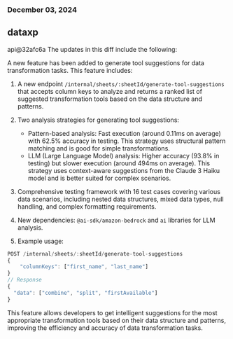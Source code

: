 ### December 03, 2024
## dataxp

api@32afc6a
The updates in this diff include the following:

A new feature has been added to generate tool suggestions for data transformation tasks. This feature includes:

1. A new endpoint `/internal/sheets/:sheetId/generate-tool-suggestions` that accepts column keys to analyze and returns a ranked list of suggested transformation tools based on the data structure and patterns.

2. Two analysis strategies for generating tool suggestions:
   - Pattern-based analysis: Fast execution (around 0.11ms on average) with 62.5% accuracy in testing. This strategy uses structural pattern matching and is good for simple transformations.
   - LLM (Large Language Model) analysis: Higher accuracy (93.8% in testing) but slower execution (around 494ms on average). This strategy uses context-aware suggestions from the Claude 3 Haiku model and is better suited for complex scenarios.

3. Comprehensive testing framework with 16 test cases covering various data scenarios, including nested data structures, mixed data types, null handling, and complex formatting requirements.

4. New dependencies: `@ai-sdk/amazon-bedrock` and `ai` libraries for LLM analysis.

5. Example usage:

```typescript
POST /internal/sheets/:sheetId/generate-tool-suggestions
{
    "columnKeys": ["first_name", "last_name"]
}
// Response
{
  "data": ["combine", "split", "firstAvailable"]
}
```

This feature allows developers to get intelligent suggestions for the most appropriate transformation tools based on their data structure and patterns, improving the efficiency and accuracy of data transformation tasks.